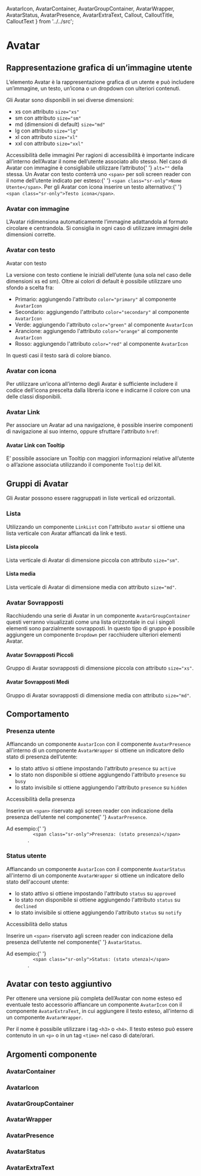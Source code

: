   AvatarIcon,
  AvatarContainer,
  AvatarGroupContainer,
  AvatarWrapper,
  AvatarStatus,
  AvatarPresence,
  AvatarExtraText,
  Callout,
  CalloutTitle,
  CalloutText
} from '../../src';

<Meta title='Documentazione/Componenti/Avatar' />

# Avatar

## Rappresentazione grafica di un’immagine utente

L’elemento Avatar è la rappresentazione grafica di un utente e può includere un’immagine, un testo, un’icona o un dropdown con ulteriori contenuti.

Gli Avatar sono disponibili in sei diverse dimensioni:

- xs con attributo `size="xs"`
- sm con attributo `size="sm"`
- md (dimensioni di default) `size="md"`
- lg con attributo `size="lg"`
- xl con attributo `size="xl"`
- xxl con attributo `size="xxl"`

<div className='docs'>
  <Callout color='success'>
    <CalloutTitle>Accessibilità delle immagini</CalloutTitle>
      <CalloutText>
        Per ragioni di accessibilità è importante indicare all’interno
        dell’Avatar il nome dell’utente associato allo stesso.
    </CalloutText>
      <CalloutText>
        Nel caso di Avatar con immagine è consigliabile utilizzare l’attributo{' '}
        <code>alt=""</code> della stessa.
    </CalloutText>
      <CalloutText>
        Un Avatar con testo conterrà uno <code>&lt;span&gt;</code> per soli
        screen reader con il nome dell’utente indicato per esteso:{' '}
        <code>&lt;span class="sr-only"&gt;Nome Utente&lt;/span&gt;</code>.
    </CalloutText>
      <CalloutText>
        Per gli Avatar con icona inserire un testo alternativo:{' '}
        <code>&lt;span class="sr-only"&gt;Testo icona&lt;/span&gt;</code>.
    </CalloutText>
  </Callout>
</div>

### Avatar con immagine

L’Avatar ridimensiona automaticamente l’immagine adattandola al formato circolare e centrandola. Si consiglia in ogni caso di utilizzare immagini delle dimensioni corrette.

<Canvas>
  <Story id='componenti-avatar--avatar-with-image' />
</Canvas>

### Avatar con testo

Avatar con testo

La versione con testo contiene le iniziali dell’utente (una sola nel caso delle dimensioni xs ed sm). Oltre ai colori di default è possibile utilizzare uno sfondo a scelta fra:

- Primario: aggiungendo l'attributo `color="primary"` al componente `AvatarIcon`
- Secondario: aggiungendo l'attributo `color="secondary"` al componente `AvatarIcon`
- Verde: aggiungendo l'attributo `color="green"` al componente `AvatarIcon`
- Arancione: aggiungendo l'attributo `color="orange"` al componente `AvatarIcon`
- Rosso: aggiungendo l'attributo `color="red"` al componente `AvatarIcon`

In questi casi il testo sarà di colore bianco.

<Canvas>
  <Story id='componenti-avatar--avatar-with-text' />
</Canvas>

### Avatar con icona

Per utilizzare un’icona all’interno degli Avatar è sufficiente includere il codice dell’icona prescelta dalla <LinkTo kind="documentazione-utilities-icone--page#lista-delle-icone-disponibili">libreria icone</LinkTo> e indicarne il colore con una delle classi disponibili.

<Canvas>
  <Story id='componenti-avatar--avatar-with-icon' />
</Canvas>

### Avatar Link

Per associare un Avatar ad una navigazione, è possible inserire componenti di navigazione al suo interno, oppure sfruttare l'attributo `href`:

<Canvas>
  <Story id='componenti-avatar--avatar-link' />
</Canvas>

#### Avatar Link con Tooltip

E’ possibile associare un Tooltip con maggiori informazioni relative all’utente o all’azione associata utilizzando il componente `Tooltip` del kit.

<Canvas>
  <Story id='componenti-avatar--avatar-link-with-tooltip' />
</Canvas>

## Gruppi di Avatar

Gli Avatar possono essere raggruppati in liste verticali ed orizzontali.

### Lista

Utilizzando un componente `LinkList` con l'attributo `avatar` si ottiene una lista verticale con Avatar affiancati da link e testi.

#### Lista piccola

Lista verticale di Avatar di dimensione piccola con attributo `size="sm"`.

<Canvas>
  <Story id='componenti-avatar-avatar-groups-list--avatar-small-list' />
</Canvas>

#### Lista media

Lista verticale di Avatar di dimensione media con attributo `size="md"`.

<Canvas>
  <Story id='componenti-avatar-avatar-groups-list--avatar-media-list' />
</Canvas>

### Avatar Sovrapposti

Racchiudendo una serie di Avatar in un componente `AvatarGroupContainer` questi verranno visualizzati come una lista orizzontale in cui i singoli elementi sono parzialmente sovrapposti. In questo tipo di gruppo è possibile aggiungere un componente `Dropdown` per racchiudere ulteriori elementi Avatar.

#### Avatar Sovrapposti Piccoli

Gruppo di Avatar sovrapposti di dimensione piccola con attributo `size="xs"`.

<Canvas>
  <Story id='componenti-avatar-avatar-groups-overlapping--small-overlapping-avatars' />
</Canvas>

#### Avatar Sovrapposti Medi

Gruppo di Avatar sovrapposti di dimensione media con attributo `size="md"`.

<Canvas>
  <Story id='componenti-avatar-avatar-groups-overlapping--medium-overlaid-avatars' />
</Canvas>

## Comportamento

### Presenza utente

Affiancando un componente `AvatarIcon` con il componente `AvatarPresence` all'interno di un componente `AvatarWrapper` si ottiene un indicatore dello stato di presenza dell’utente:

- lo stato attivo si ottiene impostando l'attributo `presence` su `active`
- lo stato non disponibile si ottiene aggiungendo l'attributo `presence` su `busy`
- lo stato invisibile si ottiene aggiungendo l'attributo `presence` su `hidden`

<div className='docs'>
  <Callout color='success'>
    <CalloutTitle>Accessibilità della presenza</CalloutTitle>
    <CalloutText>
      <p>
        Inserire un <code>&lt;span&gt;</code> riservato agli screen reader con
        indicazione della presenza dell’utente nel componente{' '}
        <code>AvatarPresence</code>.
      </p>
      <p>
        Ad esempio:{' '}
        <code>
          &lt;span class="sr-only"&gt;Presenza: (stato presenza)&lt;/span&gt;
        </code>
        .
      </p>
    </CalloutText>
  </Callout>
</div>

<Canvas>
  <Story id='componenti-avatar-behavior--user-presence' />
</Canvas>

### Status utente

Affiancando un componente `AvatarIcon` con il componente `AvatarStatus` all'interno di un componente `AvatarWrapper` si ottiene un indicatore dello stato dell'account utente:

- lo stato attivo si ottiene impostando l'attributo `status` su `approved`
- lo stato non disponibile si ottiene aggiungendo l'attributo `status` su `declined`
- lo stato invisibile si ottiene aggiungendo l'attributo `status` su `notify`

<div className='docs'>
  <Callout color='success'>
    <CalloutTitle>Accessibilità dello status</CalloutTitle>
    <CalloutText>
      <p>
        Inserire un <code>&lt;span&gt;</code> riservato agli screen reader con
        indicazione della presenza dell’utente nel componente{' '}
        <code>AvatarStatus</code>.
      </p>
      <p>
        Ad esempio:{' '}
        <code>
          &lt;span class="sr-only"&gt;Status: (stato utenza)&lt;/span&gt;
        </code>
        .
      </p>
    </CalloutText>
  </Callout>
</div>

<Canvas>
  <Story id='componenti-avatar-behavior--user-status' />
</Canvas>

## Avatar con testo aggiuntivo

Per ottenere una versione più completa dell’Avatar con nome esteso ed eventuale testo accessorio affiancare un componente `AvatarIcon` con il componente `AvatarExtraText`, in cui aggiungere il testo esteso, all'interno di un componente `AvatarWrapper`.

Per il nome è possibile utilizzare i tag `<h3>` o `<h4>`. Il testo esteso può essere contenuto in un `<p>` o in un tag `<time>` nel caso di date/orari.

<Canvas>
  <Story id='componenti-avatar--avatar-with-additional-text' />
</Canvas>

## Argomenti componente

### AvatarContainer

<ArgsTable of={AvatarContainer} />

### AvatarIcon

<ArgsTable of={AvatarIcon} />

### AvatarGroupContainer

<ArgsTable of={AvatarGroupContainer} />

### AvatarWrapper

<ArgsTable of={AvatarWrapper} />

### AvatarPresence

<ArgsTable of={AvatarPresence} />

### AvatarStatus

<ArgsTable of={AvatarStatus} />

### AvatarExtraText

<ArgsTable of={AvatarExtraText} />
